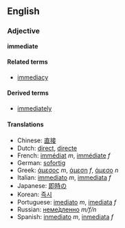 ==English==
===Adjective===
'''immediate'''

====Related terms====
*[[immediacy]]

====Derived terms====
*[[immediately]]

====Translations====
*Chinese: [[直接]]
*Dutch: [[direct]], [[directe]]
*French: [[immédiat]] ''m'', [[immédiate]] ''f''
*German: [[sofortig]]
*Greek: [[άμεσος]] ''m'', [[άμεση]] ''f'', [[άμεσο]] ''n''
*Italian: [[immediato]] ''m'', [[immediata]] ''f''
*Japanese: [[即時]]の
*Korean: [[즉시]]
*Portuguese: [[imediato]] ''m'', [[imediata]] ''f''
*Russian: [[немедленно|неме́дленно]] ''m/f/n''
*Spanish: [[inmediato]] ''m'', [[inmediata]] ''f''